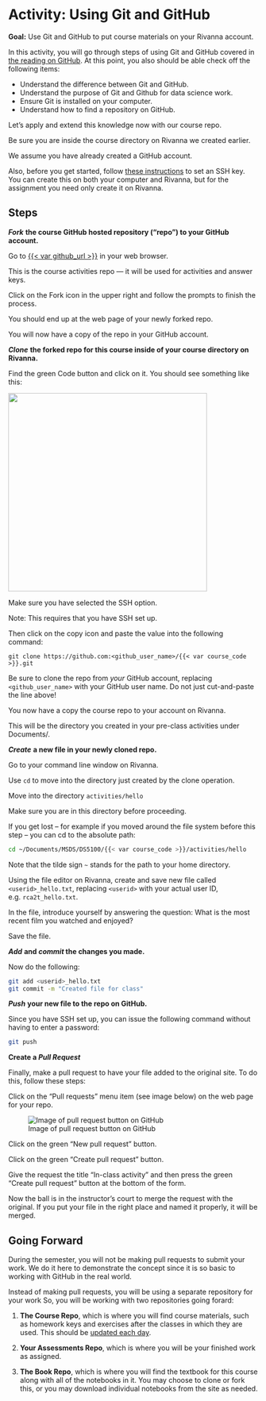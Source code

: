 # Activity: Using Git and GitHub

::: callout
**Goal:** Use Git and GitHub to put course materials on your Rivanna account.
:::

In this activity, you will go through steps of using Git and GitHub covered in [the reading on GitHub](https://ontoligent.github.io/DS5100-book/topics/git-and-github.html). At this point, you also should be able check off the following items:

-   Understand the difference between Git and GitHub.
-   Understand the purpose of Git and Github for data science work.
-   Ensure Git is installed on your computer.
-   Understand how to find a repository on GitHub.

Let's apply and extend this knowledge now with our course repo.

Be sure you are inside the course directory on Rivanna we created earlier.

We assume you have already created a GitHub account.

Also, before you get started, follow [these instructions](https://ontoligent.github.io/DS5100-book/topics/setting-up-ssh.html) to set an SSH key. You can create this on both your computer and Rivanna, but for the assignment you need only create it on Rivanna.

## Steps

***Fork*** **the course GitHub hosted repository ("repo") to your GitHub account.**

Go to [{{< var github_url >}}]({{< var github_url >}}) in your web browser.

::: callout-note
This is the course activities repo --- it will be used for activities and answer keys.
:::

Click on the Fork icon in the upper right and follow the prompts to finish the process.

You should end up at the web page of your newly forked repo.

You will now have a copy of the repo in your GitHub account.

***Clone*** **the forked repo for this course inside of your course directory on Rivanna.**

Find the green Code button and click on it. You should see something like this:

<img src="../media/git-clone.png" height="400"/>

Make sure you have selected the SSH option.

::: callout-important
Note: This requires that you have SSH set up.
:::

Then click on the copy icon and paste the value into the following command:

``` bashco
git clone https://github.com:<github_user_name>/{{< var course_code >}}.git
```

::: callout-important
Be sure to clone the repo from *your* GitHub account, replacing `<github_user_name>` with your GitHub user name. Do not just cut-and-paste the line above!
:::

You now have a copy the course repo to your account on Rivanna.

This will be the directory you created in your pre-class activities under Documents/.

***Create*** **a new file in your newly cloned repo.**

Go to your command line window on Rivanna.

Use `cd` to move into the directory just created by the clone operation.

Move into the directory `activities/hello`

::: callout-important
Make sure you are in this directory before proceeding.
:::

If you get lost -- for example if you moved around the file system before this step -- you can cd to the absolute path:

``` bash
cd ~/Documents/MSDS/DS5100/{{< var course_code >}}/activities/hello 
```

Note that the tilde sign `~` stands for the path to your home directory.

Using the file editor on Rivanna, create and save new file called `<userid>_hello.txt`, replacing `<userid>` with your actual user ID, e.g. `rca2t_hello.txt`.

In the file, introduce yourself by answering the question: What is the most recent film you watched and enjoyed?

Save the file.

***Add*** **and *commit* the changes you made.**

Now do the following:

``` bash
git add <userid>_hello.txt
git commit -m "Created file for class"
```

***Push*** **your new file to the repo on GitHub.**

Since you have SSH set up, you can issue the following command without having to enter a password:

```{=html}
<!--
Before proceeding, you will need to create personal access token to be able to write to your repo on GitHub. To get one, follow the instructions here --- [Creating a personal access token](https://docs.github.com/en/authentication/keeping-your-account-and-data-secure/creating-a-personal-access-token).

Once you have created and copied your PAT to a safe place, do the following:
-->
```
``` bash
git push
```

```{=html}
<!-- 
When prompted for a password, use your PAT instead. 

Note: A more efficient way to work with GitHub is to use SSH. You are free to use this option if you are comfortable following through with [the instructions](https://docs.github.com/en/authentication/connecting-to-github-with-ssh).
-->
```
**Create a *Pull Request***

Finally, make a pull request to have your file added to the original site. To do this, follow these steps:

Click on the "Pull requests" menu item (see image below) on the web page for your repo.

![Image of pull request button on GitHub](../media/pull-request-button.jpg)

Click on the green "New pull request" button.

Click on the green "Create pull request" button.

Give the request the title "In-class activity" and then press the green "Create pull request" button at the bottom of the form.

Now the ball is in the instructor's court to merge the request with the original. If you put your file in the right place and named it properly, it will be merged.

## Going Forward

During the semester, you will not be making pull requests to submit your work. We do it here to demonstrate the concept since it is so basic to working with GitHub in the real world.

Instead of making pull requests, you will be using a separate repository for your work So, you will be working with two repositories going forard:

1.  **The Course Repo**, which is where you will find course materials, such as homework keys and exercises after the classes in which they are used. This should be [updated each day](https://ontoligent.github.io/DS5100-book/topics/refreshing-the-course-repo.html).

2.  **Your Assessments Repo**, which is where you will be your finished work as assigned.

3.  **The Book Repo**, which is where you will find the textbook for this course along with all of the notebooks in it. You may choose to clone or fork this, or you may download individual notebooks from the site as needed.
